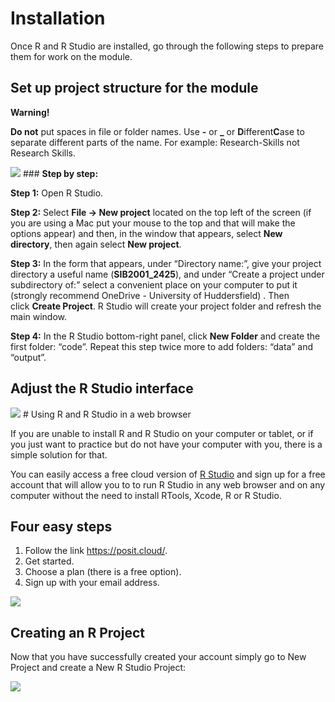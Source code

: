 # Installation

Once R and R Studio are installed, go through the following steps to prepare them for work on the module. 

## Set up project structure for the module

**Warning!**

**Do not** put spaces in file or folder names. Use **-** or **\_** or **D**ifferent**C**ase to separate different parts of the name. For example: Research-Skills not Research Skills.

![](images/StepOne.gif)
### **Step by step:**

**Step 1:** Open R Studio.

**Step 2:** Select **File → New project** located on the top left of the screen (if you are using a Mac put your mouse to the top and that will make the options appear) and then, in the window that appears, select **New directory**, then again select **New project**.

**Step 3:** In the form that appears, under "Directory name:", give your project directory a useful name (**SIB2001_2425**), and under "Create a project under subdirectory of:" select a convenient place on your computer to put it (strongly recommend OneDrive - University of Huddersfield) . Then click **Create Project**. R Studio will create your project folder and refresh the main window.

**Step 4:** In the R Studio bottom-right panel, click **New Folder** and create the first folder: "code". Repeat this step twice more to add folders: "data" and "output".

## Adjust the R Studio interface

![](images/StepTwo.gif)
# Using R and R Studio in a web browser

If you are unable to install R and R Studio on your computer or tablet, or if you just want to practice but do not have your computer with you, there is a simple solution for that.

You can easily access a free cloud version of [R Studio](https://posit.cloud/) and sign up for a free account that will allow you to to run R Studio in any web browser and on any computer without the need to install RTools, Xcode, R or R Studio.

## Four easy steps

1.  Follow the link <https://posit.cloud/>.
2.  Get started.
3.  Choose a plan (there is a free option).
4.  Sign up with your email address.

![](images/signing_up.gif)

## Creating an R Project

Now that you have successfully created your account simply go to New Project and create a New R Studio Project:

![](images/r_project.gif)
